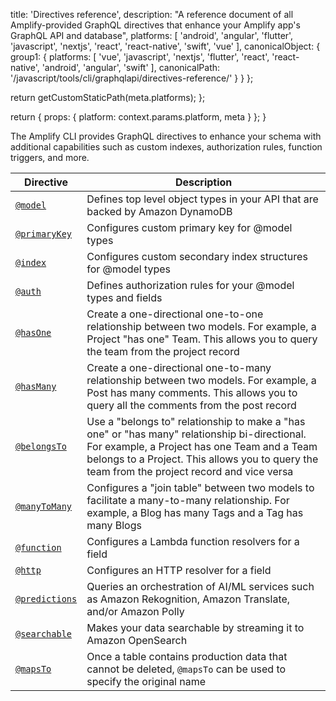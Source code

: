 
  title: 'Directives reference',
  description: "A reference document of all Amplify-provided GraphQL directives that enhance your Amplify app's GraphQL API and database",
  platforms: [
    'android',
    'angular',
    'flutter',
    'javascript',
    'nextjs',
    'react',
    'react-native',
    'swift',
    'vue'
  ],
  canonicalObject: {
    group1: {
      platforms: [
        'vue',
        'javascript',
        'nextjs',
        'flutter',
        'react',
        'react-native',
        'android',
        'angular',
        'swift'
      ],
      canonicalPath: '/javascript/tools/cli/graphqlapi/directives-reference/'
    }
  }
};

  return getCustomStaticPath(meta.platforms);
};

  return {
    props: {
      platform: context.params.platform,
      meta
    }
  };
}

The Amplify CLI provides GraphQL directives to enhance your schema with additional capabilities such as custom indexes, authorization rules, function triggers, and more.

| Directive | Description |
| --- | --- |
| [`@model`](/[platform]/build-a-backend/graphqlapi/data-modeling/) | Defines top level object types in your API that are backed by Amazon DynamoDB |
| [`@primaryKey`](/[platform]/build-a-backend/graphqlapi/data-modeling/#configure-a-primary-key) | Configures custom primary key for @model types |
| [`@index`](/[platform]/build-a-backend/graphqlapi/data-modeling/#configure-a-secondary-index) | Configures custom secondary index structures for @model types |
| [`@auth`](/[platform]/build-a-backend/graphqlapi/customize-authorization-rules/) | Defines authorization rules for your @model types and fields |
| [`@hasOne`](/[platform]/build-a-backend/graphqlapi/data-modeling/#has-one-relationship) | Create a one-directional one-to-one relationship between two models. For example, a Project "has one" Team. This allows you to query the team from the project record |
| [`@hasMany`](/[platform]/build-a-backend/graphqlapi/data-modeling/#has-many-relationship) | Create a one-directional one-to-many relationship between two models. For example, a Post has many comments. This allows you to query all the comments from the post record |
| [`@belongsTo`](/[platform]/build-a-backend/graphqlapi/data-modeling/#belongs-to-relationship) | Use a "belongs to" relationship to make a "has one" or "has many" relationship bi-directional. For example, a Project has one Team and a Team belongs to a Project. This allows you to query the team from the project record and vice versa |
| [`@manyToMany`](/[platform]/build-a-backend/graphqlapi/data-modeling/#many-to-many-relationship) | Configures a "join table" between two models to facilitate a many-to-many relationship. For example, a Blog has many Tags and a Tag has many Blogs |
| [`@function`](/[platform]/build-a-backend/graphqlapi/custom-business-logic/#lambda-function-resolver) | Configures a Lambda function resolvers for a field |
| [`@http`](/[platform]/build-a-backend/graphqlapi/custom-business-logic/#http-resolver) | Configures an HTTP resolver for a field |
| [`@predictions`](/[platform]/build-a-backend/graphqlapi/connect-machine-learning-services/) | Queries an orchestration of AI/ML services such as Amazon Rekognition, Amazon Translate, and/or Amazon Polly |
| [`@searchable`](/[platform]/build-a-backend/graphqlapi/search-and-result-aggregations/) | Makes your data searchable by streaming it to Amazon OpenSearch |
| [`@mapsTo`](/[platform]/build-a-backend/graphqlapi/schema-evolution/) | Once a table contains production data that cannot be deleted, `@mapsTo` can be used to specify the original name |
